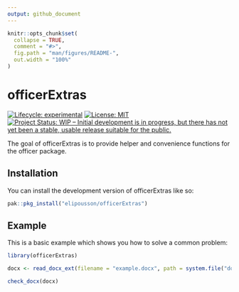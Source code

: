 ```yaml
---
output: github_document
---
```


<!-- README.md is generated from README.Rmd. Please edit that file -->

```r
knitr::opts_chunk$set(
  collapse = TRUE,
  comment = "#>",
  fig.path = "man/figures/README-",
  out.width = "100%"
)
```

# officerExtras

<!-- badges: start -->
[![Lifecycle: experimental](https://img.shields.io/badge/lifecycle-experimental-orange.svg)](https://lifecycle.r-lib.org/articles/stages.html#experimental)
[![License: MIT](https://img.shields.io/badge/License-MIT-yellow.svg)](https://opensource.org/licenses/MIT)
[![Project Status: WIP – Initial development is in progress, but there has not yet been a stable, usable release suitable for the public.](https://www.repostatus.org/badges/latest/wip.svg)](https://www.repostatus.org/#wip)
<!-- badges: end -->

The goal of officerExtras is to provide helper and convenience functions for the officer package.

## Installation

You can install the development version of officerExtras like so:

``` r
pak::pkg_install("elipousson/officerExtras")
```

## Example

This is a basic example which shows you how to solve a common problem:

```r
library(officerExtras)

docx <- read_docx_ext(filename = "example.docx", path = system.file("doc_examples", package = "officer"))

check_docx(docx)
```
